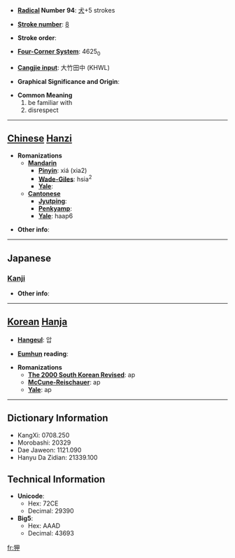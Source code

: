 * '''[[Wiktionary:Chinese radical index| Radical]] Number 94''': [[Wiktionary:Chinese radical index 犬|犬]]+5 strokes

* '''[[Wiktionary:Chinese total strokes index|Stroke number]]''': [[Wiktionary:Chinese total strokes index 8|8]]

* '''Stroke order''': 

* '''[[Wiktionary:Chinese four corner index|Four-Corner System]]''': 4625<sub>0</sub>

* '''[[Wiktionary:Chinese Cangjie index|Cangjie input]]''': 大竹田中 (KHWL)

* '''Graphical Significance and Origin''': 

* '''Common Meaning'''
*#be familiar with
*# disrespect


----

== [[Chinese]] [[Hanzi]] ==

* '''Romanizations'''
** '''[[Mandarin]]'''
*** '''[[Pinyin]]''': xiá (xia2)
*** '''[[Wade-Giles]]''': hsia<sup>2</sup>
*** '''[[Yale]]''': 
** '''[[Cantonese]]'''
*** '''[[Jyutping]]''':
*** '''[[Penkyamp]]''': 
*** '''[[Yale]]''': haap6

* '''Other info''': 

----

==Japanese==
===[[Kanji]]===
{{kanji|on readings=[[こう]] (kō)|kun readings=[[なれる]] (nareru), [[あなどる]] (anadoru)}}

* '''Other info''':  

----

== [[Korean]] [[Hanja]] ==

* '''[[Hangeul]]''': 압

* '''[[Eumhun]] reading''': 

* '''Romanizations'''
** '''[[The 2000 South Korean Revised Romanization|The 2000 South Korean Revised]]''': ap
** '''[[McCune-Reischauer]]''': ap
** '''[[Yale]]''': ap

----

== Dictionary Information ==

* KangXi: 0708.250
* Morobashi: 20329
* Dae Jaweon: 1121.090
* Hanyu Da Zidian: 21339.100

== Technical Information ==

* '''Unicode''':
** Hex: 72CE
** Decimal: 29390
* '''Big5''':
** Hex: AAAD
** Decimal: 43693

[[fr:狎]]